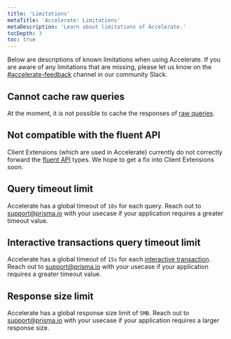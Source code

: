 ```yaml
---
title: 'Limitations'
metaTitle: 'Accelerate: Limitations'
metaDescription: 'Learn about limitations of Accelerate.'
tocDepth: 3
toc: true
---
```


<TopBlock>

Below are descriptions of known limitations when using Accelerate. If you are aware of any limitations that are missing, please let us know on the [#accelerate-feedback](https://prisma.slack.com/archives/C04KTN0V2Q0) channel in our community Slack.

</TopBlock>

## Cannot cache raw queries

At the moment, it is not possible to cache the responses of [raw queries](/concepts/components/prisma-client/raw-database-access).

## Not compatible with the fluent API

Client Extensions (which are used in Accelerate) currently do not correctly forward the [fluent API](/concepts/components/prisma-client/relation-queries#fluent-api) types. We hope to get a fix into Client Extensions soon.

## Query timeout limit

Accelerate has a global timeout of `10s` for each query. Reach out to [support@prisma.io](mailto:support@prisma.io) with your usecase if your application requires a greater timeout value.

## Interactive transactions query timeout limit

Accelerate has a global timeout of `15s` for each [interactive transaction](/guides/performance-and-optimization/prisma-client-transactions-guide#interactive-transactions). Reach out to [support@prisma.io](mailto:support@prisma.io) with your usecase if your application requires a greater timeout value.

## Response size limit

Accelerate has a global response size limit of `5MB`. Reach out to [support@prisma.io](mailto:support@prisma.io) with your usecase if your application requires a larger response size.
